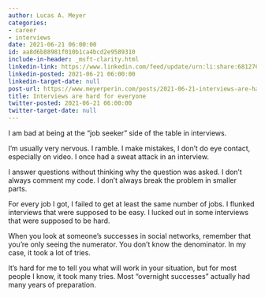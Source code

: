 ```yaml
---
author: Lucas A. Meyer
categories:
- career
- interviews
date: 2021-06-21 06:00:00
id: aa8d6b88981f010b1ca4bcd2e9589310
include-in-header: _msft-clarity.html
linkedin-link: https://www.linkedin.com/feed/update/urn:li:share:6812769571775365120
linkedin-posted: 2021-06-21 06:00:00
linkedin-target-date: null
post-url: https://www.meyerperin.com/posts/2021-06-21-interviews-are-hard-for-everyone.html
title: Interviews are hard for everyone
twitter-posted: 2021-06-21 06:00:00
twitter-target-date: null
---
```


I am bad at being at the "job seeker" side of the table in interviews. 

I'm usually very nervous. I ramble. I make mistakes, I don't do eye contact, especially on video. I once had a sweat attack in an interview. 

I answer questions without thinking why the question was asked. I don't always comment my code. I don't always break the problem in smaller parts.

For every job I got, I failed to get at least the same number of jobs. I flunked interviews that were supposed to be easy. I lucked out in some interviews that were supposed to be hard.

When you look at someone's successes in social networks, remember that you're only seeing the numerator. You don't know the denominator. In my case, it took a lot of tries.

It's hard for me to tell you what will work in your situation, but for most people I know, it took many tries. Most "overnight successes" actually had many years of preparation.
